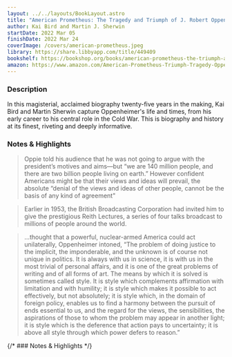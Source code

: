 ```yaml
---
layout: ../../layouts/BookLayout.astro
title: "American Prometheus: The Tragedy and Triumph of J. Robert Oppenheimer"
author: Kai Bird and Martin J. Sherwin
startDate: 2022 Mar 05
finishDate: 2022 Mar 24
coverImage: /covers/american-prometheus.jpeg
library: https://share.libbyapp.com/title/449409
bookshelf: https://bookshop.org/books/american-prometheus-the-triumph-and-tragedy-of-j-robert-oppenheimer/9780375726262
amazon: https://www.amazon.com/American-Prometheus-Triumph-Tragedy-Oppenheimer/dp/0375726268
---
```


<ReadingTime
startDate  = {frontmatter.startDate}
finishDate = {frontmatter.finishDate}
/>

### Description
In this magisterial, acclaimed biography twenty-five years in the making, Kai Bird and Martin Sherwin capture Oppenheimer's life and times, from his early career to his central role in the Cold War. This is biography and history at its finest, riveting and deeply informative.
<Fragment slot="time">
  <ReadingTime
    startDate  = {frontmatter.startDate}
    finishDate = {frontmatter.finishDate}
  />
</Fragment>

### Notes & Highlights
> Oppie told his audience that he was not going to argue with the president’s motives and aims—but “we are 140 million people, and there are two billion people living on earth.” However confident Americans might be that their views and ideas will prevail, the absolute “denial of the views and ideas of other people, cannot be the basis of any kind of agreement"

> Earlier in 1953, the British Broadcasting Corporation had invited him to give the prestigious Reith Lectures, a series of four talks broadcast to millions of people around the world.

> …thought that a powerful, nuclear-armed America could act unilaterally, Oppenheimer intoned, “The problem of doing justice to the implicit, the imponderable, and the unknown is of course not unique in politics. It is always with us in science, it is with us in the most trivial of personal affairs, and it is one of the great problems of writing and of all forms of art. The means by which it is solved is sometimes called style. It is style which complements affirmation with limitation and with humility; it is style which makes it possible to act effectively, but not absolutely; it is style which, in the domain of foreign policy, enables us to find a harmony between the pursuit of ends essential to us, and the regard for the views, the sensibilities, the aspirations of those to whom the problem may appear in another light; it is style which is the deference that action pays to uncertainty; it is above all style through which power defers to reason.”

{/* ### Notes & Highlights */}

<BuyBook
  library   = {frontmatter.library}
  bookshelf = {frontmatter.bookshelf}
  amazon    = {frontmatter.amazon}
/>
